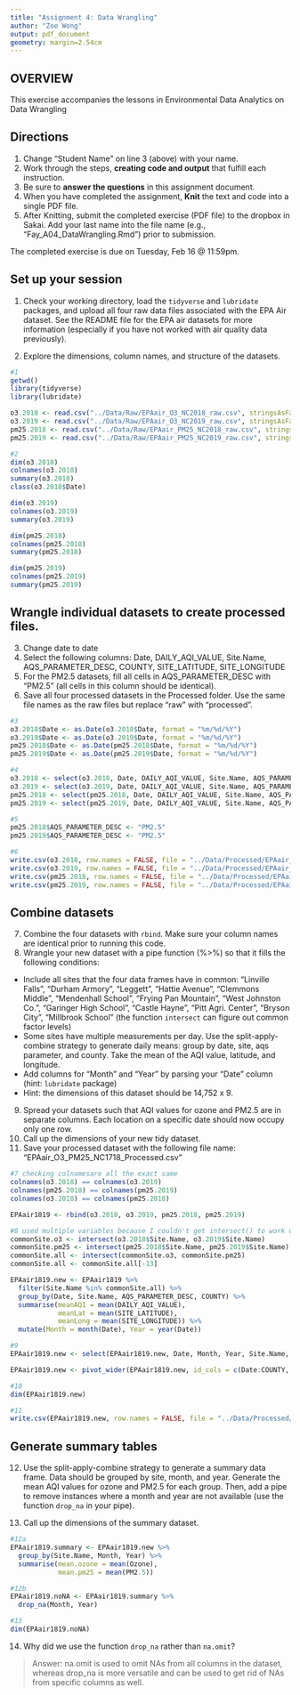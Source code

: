 ```yaml
---
title: "Assignment 4: Data Wrangling"
author: "Zoe Wong"
output: pdf_document
geometry: margin=2.54cm
---
```


## OVERVIEW

This exercise accompanies the lessons in Environmental Data Analytics on Data Wrangling 

## Directions
1. Change "Student Name" on line 3 (above) with your name.
2. Work through the steps, **creating code and output** that fulfill each instruction.
3. Be sure to **answer the questions** in this assignment document.
4. When you have completed the assignment, **Knit** the text and code into a single PDF file.
5. After Knitting, submit the completed exercise (PDF file) to the dropbox in Sakai. Add your last name into the file name (e.g., "Fay_A04_DataWrangling.Rmd") prior to submission.

The completed exercise is due on Tuesday, Feb 16 @ 11:59pm.

## Set up your session 
1. Check your working directory, load the `tidyverse` and `lubridate` packages, and upload all four raw data files associated with the EPA Air dataset. See the README file for the EPA air datasets for more information (especially if you have not worked with air quality data previously). 

2. Explore the dimensions, column names, and structure of the datasets. 

```r
#1
getwd()
library(tidyverse)
library(lubridate)

o3.2018 <- read.csv("../Data/Raw/EPAair_O3_NC2018_raw.csv", stringsAsFactors = TRUE)
o3.2019 <- read.csv("../Data/Raw/EPAair_O3_NC2019_raw.csv", stringsAsFactors = TRUE)
pm25.2018 <- read.csv("../Data/Raw/EPAair_PM25_NC2018_raw.csv", stringsAsFactors = TRUE)
pm25.2019 <- read.csv("../Data/Raw/EPAair_PM25_NC2019_raw.csv", stringsAsFactors = TRUE)

#2
dim(o3.2018)
colnames(o3.2018)
summary(o3.2018)
class(o3.2018$Date)

dim(o3.2019)
colnames(o3.2019)
summary(o3.2019)

dim(pm25.2018)
colnames(pm25.2018)
summary(pm25.2018)

dim(pm25.2019)
colnames(pm25.2019)
summary(pm25.2019)
```

## Wrangle individual datasets to create processed files.
3. Change date to date
4. Select the following columns: Date, DAILY_AQI_VALUE, Site.Name, AQS_PARAMETER_DESC, COUNTY, SITE_LATITUDE, SITE_LONGITUDE
5. For the PM2.5 datasets, fill all cells in AQS_PARAMETER_DESC with "PM2.5" (all cells in this column should be identical).
6. Save all four processed datasets in the Processed folder. Use the same file names as the raw files but replace "raw" with "processed".

```r
#3
o3.2018$Date <- as.Date(o3.2018$Date, format = "%m/%d/%Y")
o3.2019$Date <- as.Date(o3.2019$Date, format = "%m/%d/%Y")
pm25.2018$Date <- as.Date(pm25.2018$Date, format = "%m/%d/%Y")
pm25.2019$Date <- as.Date(pm25.2019$Date, format = "%m/%d/%Y")

#4
o3.2018 <- select(o3.2018, Date, DAILY_AQI_VALUE, Site.Name, AQS_PARAMETER_DESC, COUNTY:SITE_LONGITUDE)
o3.2019 <- select(o3.2019, Date, DAILY_AQI_VALUE, Site.Name, AQS_PARAMETER_DESC, COUNTY:SITE_LONGITUDE)
pm25.2018 <- select(pm25.2018, Date, DAILY_AQI_VALUE, Site.Name, AQS_PARAMETER_DESC, COUNTY:SITE_LONGITUDE)
pm25.2019 <- select(pm25.2019, Date, DAILY_AQI_VALUE, Site.Name, AQS_PARAMETER_DESC, COUNTY:SITE_LONGITUDE)

#5
pm25.2018$AQS_PARAMETER_DESC <- "PM2.5"
pm25.2019$AQS_PARAMETER_DESC <- "PM2.5"

#6
write.csv(o3.2018, row.names = FALSE, file = "../Data/Processed/EPAair_O3_NC2018_processed.csv")
write.csv(o3.2019, row.names = FALSE, file = "../Data/Processed/EPAair_O3_NC2019_processed.csv")
write.csv(pm25.2018, row.names = FALSE, file = "../Data/Processed/EPAair_PM25_NC2018_processed.csv")
write.csv(pm25.2019, row.names = FALSE, file = "../Data/Processed/EPAair_PM25_NC2019_processed.csv")

```


## Combine datasets
7. Combine the four datasets with `rbind`. Make sure your column names are identical prior to running this code. 
8. Wrangle your new dataset with a pipe function (%>%) so that it fills the following conditions: 

* Include all sites that the four data frames have in common: "Linville Falls", "Durham Armory", "Leggett", "Hattie Avenue", "Clemmons Middle", "Mendenhall School", "Frying Pan Mountain", "West Johnston Co.", "Garinger High School", "Castle Hayne", "Pitt Agri. Center", "Bryson City", "Millbrook School" (the function `intersect` can figure out common factor levels)
* Some sites have multiple measurements per day. Use the split-apply-combine strategy to generate daily means: group by date, site, aqs parameter, and county. Take the mean of the AQI value, latitude, and longitude.
* Add columns for "Month" and "Year" by parsing your "Date" column (hint: `lubridate` package)
* Hint: the dimensions of this dataset should be 14,752 x 9.

9. Spread your datasets such that AQI values for ozone and PM2.5 are in separate columns. Each location on a specific date should now occupy only one row.
10. Call up the dimensions of your new tidy dataset.
11. Save your processed dataset with the following file name: "EPAair_O3_PM25_NC1718_Processed.csv"

```r
#7 checking colnamesare all the exact same
colnames(o3.2018) == colnames(o3.2019) 
colnames(pm25.2018) == colnames(pm25.2019)
colnames(o3.2018) == colnames(pm25.2018)

EPAair1819 <- rbind(o3.2018, o3.2019, pm25.2018, pm25.2019)

#8 used multiple variables because I couldn't get intersect() to work with more than 2 arguments
commonSite.o3 <- intersect(o3.2018$Site.Name, o3.2019$Site.Name)
commonSite.pm25 <- intersect(pm25.2018$Site.Name, pm25.2019$Site.Name)
commonSite.all <- intersect(commonSite.o3, commonSite.pm25)
commonSite.all <- commonSite.all[-13]

EPAair1819.new <- EPAair1819 %>% 
  filter(Site.Name %in% commonSite.all) %>% 
  group_by(Date, Site.Name, AQS_PARAMETER_DESC, COUNTY) %>% 
  summarise(meanAQI = mean(DAILY_AQI_VALUE),
            meanLat = mean(SITE_LATITUDE),
            meanLong = mean(SITE_LONGITUDE)) %>% 
  mutate(Month = month(Date), Year = year(Date))

#9
EPAair1819.new <- select(EPAair1819.new, Date, Month, Year, Site.Name, COUNTY, AQS_PARAMETER_DESC, meanAQI:meanLong) #rearranging columns

EPAair1819.new <- pivot_wider(EPAair1819.new, id_cols = c(Date:COUNTY, meanLat, meanLong), names_from = AQS_PARAMETER_DESC, values_from = meanAQI)

#10
dim(EPAair1819.new)

#11
write.csv(EPAair1819.new, row.names = FALSE, file = "../Data/Processed/EPAair_O3_PM25_NC1718_Processed.csv")
```


## Generate summary tables
12. Use the split-apply-combine strategy to generate a summary data frame. Data should be grouped by site, month, and year. Generate the mean AQI values for ozone and PM2.5 for each group. Then, add a pipe to remove instances where a month and year are not available (use the function `drop_na` in your pipe). 

13. Call up the dimensions of the summary dataset.

```r
#12a
EPAair1819.summary <- EPAair1819.new %>% 
  group_by(Site.Name, Month, Year) %>% 
  summarise(mean.ozone = mean(Ozone),
            mean.pm25 = mean(PM2.5))

#12b
EPAair1819.noNA <- EPAair1819.summary %>% 
  drop_na(Month, Year)

#13
dim(EPAair1819.noNA)

```

14. Why did we use the function `drop_na` rather than `na.omit`?

> Answer: na.omit is used to omit NAs from all columns in the dataset, whereas drop_na is more versatile and can be used to get rid of NAs from specific columns as well.
